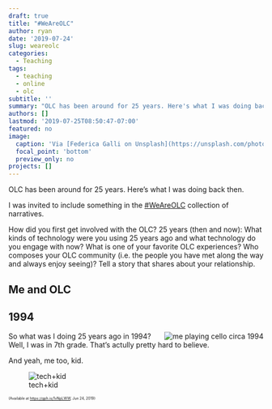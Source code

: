 ```yaml
---
draft: true
title: "#WeAreOLC"
author: ryan
date: '2019-07-24'
slug: weareolc
categories:
  - Teaching
tags:
  - teaching
  - online
  - olc
subtitle: ''
summary: "OLC has been around for 25 years. Here's what I was doing back then."
authors: []
lastmod: '2019-07-25T08:50:47-07:00'
featured: no
image:
  caption: 'Via [Federica Galli on Unsplash](https://unsplash.com/photos/aiqKc07b5PA)'
  focal_point: 'bottom'
  preview_only: no
projects: []
---
```


OLC has been around for 25 years. Here's what I was doing back then.
<!--more-->

I was invited to include something in the [#WeAreOLC](https://onlinelearningconsortium.org/weareolc-the-power-of-storytelling-at-accelerates-25th-anniversary/) collection of narratives. 

How did you first get involved with the OLC?
25 years (then and now): What kinds of technology were you using 25 years ago and what technology do you engage with now?
What is one of your favorite OLC experiences?
Who composes your OLC community (i.e. the people you have met along the way and always enjoy seeing)? Tell a story that shares about your relationship.

## Me and OLC



## 1994

<img style="float: right;" src="cello.jpg" alt="me playing cello circa 1994" />So what was I doing 25 years ago in 1994? Well, I was in 7th grade. That's actully pretty hard to believe. 




And yeah, me too, kid.

![tech+kid](https://media.giphy.com/media/awxqzKhiUV4ly/giphy.gif)

<div style='font-size:50%'>(Available at [https://gph.is/1vNpLWW](https://gph.is/1vNpLWW), Jun 24, 2019)</div>  
